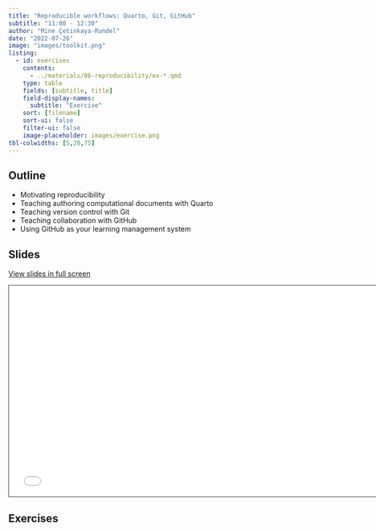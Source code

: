```yaml
---
title: "Reproducible workflows: Quarto, Git, GitHub"
subtitle: "11:00 - 12:30"
author: "Mine Çetinkaya-Rundel"
date: "2022-07-26"
image: "images/toolkit.png"
listing:
  - id: exercises
    contents:
      - ../materials/06-reproducibility/ex-*.qmd
    type: table
    fields: [subtitle, title]
    field-display-names:
      subtitle: "Exercise"
    sort: [filename]
    sort-ui: false
    filter-ui: false
    image-placeholder: images/exercise.png
tbl-colwidths: [5,20,75]
---
```


## Outline

-   Motivating reproducibility
-   Teaching authoring computational documents with Quarto
-   Teaching version control with Git
-   Teaching collaboration with GitHub
-   Using GitHub as your learning management system

## Slides

[View slides in full screen](../materials/06-reproduciblity/index.html)

```{=html}
<iframe class="slide-deck" src="../materials/06-reproduciblity/" height="420" width="747" style="border: 1px solid #2e3846;"></iframe>
```
## Exercises

::: {#exercises}
:::
